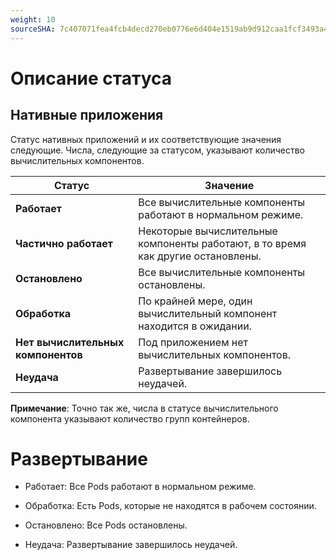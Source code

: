 ```yaml
---
weight: 10
sourceSHA: 7c407071fea4fcb4decd270eb0776e6d404e1519ab9d912caa1fcf3493a4b504
---
```


# Описание статуса

## Нативные приложения

Статус нативных приложений и их соответствующие значения следующие. Числа, следующие за статусом, указывают количество вычислительных компонентов.

| Статус                      | Значение                                                            |
| --------------------------- | ------------------------------------------------------------------- |
| **Работает**                | Все вычислительные компоненты работают в нормальном режиме.        |
| **Частично работает**       | Некоторые вычислительные компоненты работают, в то время как другие остановлены. |
| **Остановлено**             | Все вычислительные компоненты остановлены.                         |
| **Обработка**               | По крайней мере, один вычислительный компонент находится в ожидании. |
| **Нет вычислительных компонентов** | Под приложением нет вычислительных компонентов.                 |
| **Неудача**                 | Развертывание завершилось неудачей.                                |

**Примечание**: Точно так же, числа в статусе вычислительного компонента указывают количество групп контейнеров.

# Развертывание

- Работает: Все Pods работают в нормальном режиме.

- Обработка: Есть Pods, которые не находятся в рабочем состоянии.

- Остановлено: Все Pods остановлены.

- Неудача: Развертывание завершилось неудачей.
